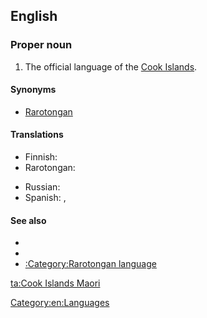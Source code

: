 ==English==

===Proper noun===
{{en-proper noun|head=[[Cook Islands]] [[Maori]]}}

# The official language of the [[Cook Islands]].

====Synonyms====
* [[Rarotongan]]

====Translations====
{{trans-top|official language of the Cook Islands}}
* Finnish: {{t+|fi|rarotonga}}
* Rarotongan: {{tø|rar|Māori Kūki 'Āirani}}
{{trans-mid}}
* Russian: {{t-|ru|кукский}}
* Spanish: {{t-|es|maorí de Islas Cook|m}}, {{t-|es|rarotongano|m}}
{{trans-bottom}}

====See also====
* {{ethnologue|code=rar}}
* {{pedialite|Cook Islands Maori}}
* [[:Category:Rarotongan language]]

[[Category:en:Languages]]

[[ta:Cook Islands Maori]]